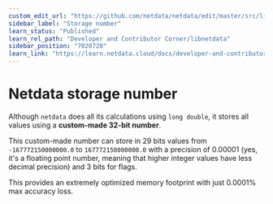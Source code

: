 ```yaml
---
custom_edit_url: "https://github.com/netdata/netdata/edit/master/src/libnetdata/storage_number/README.md"
sidebar_label: "Storage number"
learn_status: "Published"
learn_rel_path: "Developer and Contributor Corner/libnetdata"
sidebar_position: "7020720"
learn_link: "https://learn.netdata.cloud/docs/developer-and-contributor-corner/libnetdata/storage-number"
---
```


# Netdata storage number

Although `netdata` does all its calculations using `long double`, it stores all values using
a **custom-made 32-bit number**.

This custom-made number can store in 29 bits values from `-167772150000000.0` to  `167772150000000.0`
with a precision of 0.00001 (yes, it's a floating point number, meaning that higher integer values
have less decimal precision) and 3 bits for flags.

This provides an extremely optimized memory footprint with just 0.0001% max accuracy loss.


